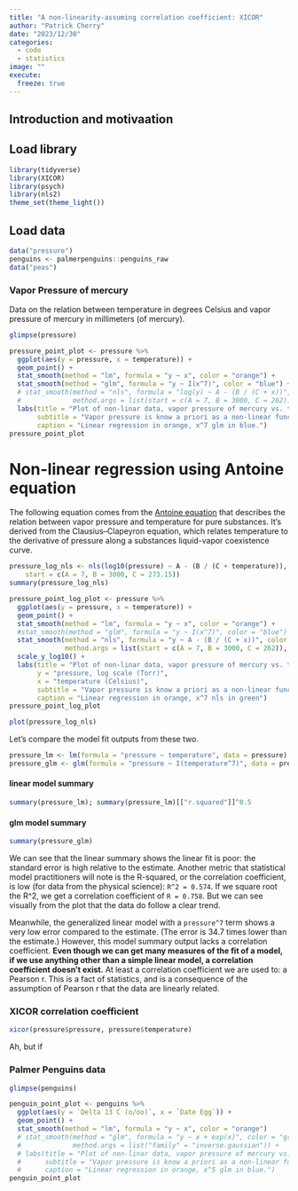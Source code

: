 ```yaml
---
title: "A non-linearity-assuming correlation coefficient: XICOR"
author: "Patrick Cherry"
date: "2023/12/30"
categories:
  - code
  - statistics
image: ""
execute:
  freeze: true
---
```

## Introduction and motivaation


## Load library
```r
library(tidyverse)
library(XICOR)
library(psych)
library(nls2)
theme_set(theme_light())
```

## Load data
```r
data("pressure")
penguins <- palmerpenguins::penguins_raw
data("peas")
```

### Vapor Pressure of mercury
Data on the relation between temperature in degrees Celsius and vapor pressure of mercury in millimeters (of mercury).
```r
glimpse(pressure)
```

```r
pressure_point_plot <- pressure %>%
  ggplot(aes(y = pressure, x = temperature)) +
  geom_point() +
  stat_smooth(method = "lm", formula = "y ~ x", color = "orange") +
  stat_smooth(method = "glm", formula = "y ~ I(x^7)", color = "blue") +
  # stat_smooth(method = "nls", formula = "log(y) ~ A - (B / (C + x))", color = "green",
  #             method.args = list(start = c(A = 7, B = 3000, C = 262)), se = FALSE) +
  labs(title = "Plot of non-linar data, vapor pressure of mercury vs. temperature",
       subtitle = "Vapor pressure is know a priori as a non-linear function of temperature.",
       caption = "Linear regression in orange, x^7 glm in blue.")
pressure_point_plot
```

# Non-linear regression using Antoine equation
The following equation comes from the [Antoine equation](https://en.wikipedia.org/wiki/Antoine_equation) that describes the relation between vapor pressure and temperature for pure substances. It's derived from the Clausius–Clapeyron equation, which relates temperature to the derivative of pressure along a substances liquid-vapor coexistence curve.
```r
pressure_log_nls <- nls(log10(pressure) ~ A - (B / (C + temperature)), pressure,
    start = c(A = 7, B = 3000, C = 273.15))
summary(pressure_log_nls)
```

```r
pressure_point_log_plot <- pressure %>%
  ggplot(aes(y = pressure, x = temperature)) +
  geom_point() +
  stat_smooth(method = "lm", formula = "y ~ x", color = "orange") +
  #stat_smooth(method = "glm", formula = "y ~ I(x^7)", color = "blue") +
  stat_smooth(method = "nls", formula = "y ~ A - (B / (C + x))", color = "green",
              method.args = list(start = c(A = 7, B = 3000, C = 262)), se = FALSE) +
  scale_y_log10() +
  labs(title = "Plot of non-linar data, vapor pressure of mercury vs. temperature",
       y = "pressure, log scale (Torr)",
       x = "temperature (Celsius)",
       subtitle = "Vapor pressure is know a priori as a non-linear function of temperature.",
       caption = "Linear regression in orange, x^7 nls in green")
pressure_point_log_plot
```

```r
plot(pressure_log_nls)
```

Let's compare the model fit outputs from these two.
```r
pressure_lm <- lm(formula = "pressure ~ temperature", data = pressure)
pressure_glm <- glm(formula = "pressure ~ I(temperature^7)", data = pressure)
```

#### linear model summary
```r
summary(pressure_lm); summary(pressure_lm)[["r.squared"]]^0.5
```

#### glm model summary
```r
summary(pressure_glm)
```

We can see that the linear summary shows the linear fit is poor: the standard error is high relative to the estimate. Another metric that statistical model practitioners will note is the R-squared, or the correlation coefficient, is low (for data from the physical science): `R^2 = 0.574`. If we square root the R^2, we get a correlation coefficient of `R = 0.758`. But we can see visually from the plot that the data do follow a clear trend.

Meanwhile, the generalized linear model with a `pressure^7` term shows a very low error compared to the estimate. (The error is 34.7 times lower than the estimate.) However, this model summary output lacks a correlation coefficient. __Even though we can get many measures of the fit of a model, if we use anything other than a simple linear model, a correlation coefficient doesn't exist.__ At least a correlation coefficient we are used to: a Pearson r. This is a fact of statistics, and is a consequence of the assumption of Pearson r that the data are linearly related.

### XICOR correlation coefficient

```r
xicor(pressure$pressure, pressure$temperature)
```

Ah, but if 

### Palmer Penguins data
```r
glimpse(penguins)
```

```r
penguin_point_plot <- penguins %>%
  ggplot(aes(y = `Delta 13 C (o/oo)`, x = `Date Egg`)) +
  geom_point() +
  stat_smooth(method = "lm", formula = "y ~ x", color = "orange")
  # stat_smooth(method = "glm", formula = "y ~ x + exp(x)", color = "green",
  #             method.args = list("family" = "inverse.gaussian")) +
  # labs(title = "Plot of non-linar data, vapor pressure of mercury vs. temperature",
  #      subtitle = "Vapor pressure is know a priori as a non-linear function of temperature.",
  #      caption = "Linear regression in orange, x^5 glm in blue.")
penguin_point_plot
```

